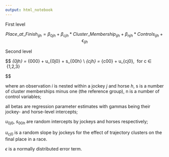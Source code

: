 ```yaml
---
output: html_notebook
---
```


First level

$$
Place\_at\_ Finish_{ijh} = 
\beta_{0jh} + \beta_{cjh}*Cluster\_Membership_{ijh} + \beta_{njh}*Controls_{ijh} + \epsilon_{ijh}
$$

Second level

$$
\beta_{0jh} = \gamma_{000} + u_{0j0} + s_{00h} \\
\beta_{cjh} = \gamma_{c00} + u_{cj0}, \ for\ c ∈ \ {1,2,3}

$$

where an observation $i$ is nested within a jockey $j$ and horse $h$, s is a number of cluster memberships minus one (the reference group), n is a number of control variables;

all betas are regression parameter estimates with gammas being their jockey- and horse-level intercepts;

$u_{0j0}$, $s_{00h}$ are random intercepts by jockeys and horses respectively;

$u_{cj0}$ is a random slope by jockeys for the effect of trajectory clusters on the final place in a race.

$\epsilon$ is a normally distributed error term.


